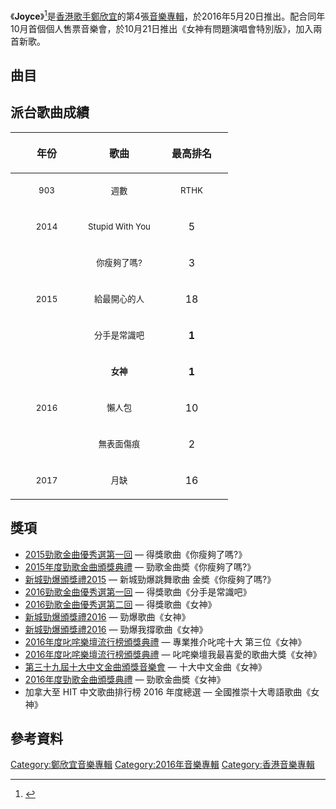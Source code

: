 {{Album infobox | <!-- See Wikipedia:WikiProject_Albums -->
| Name        = Joyce
| Type        = [[專輯|專輯]]
| Artist      = [[鄭欣宜|鄭欣宜]]
| Cover       = 鄭欣宜 Joyce CD.jpg
| Released    = 2016年5月20日<br>2016年10月21日（特別版）
| Recorded    = 2014年－2016年
| Genre       = 粵語、英語
| Length      = 28:47
| Label       = [[星娛樂|星娛樂]]
| Last album  = [[The_Voice_of_Love|The Voice of Love]]<br>（2013年）
| This album  = '''Joyce'''<br>（2016年）
| Next album  = [[Joyce_To_The_World|Joyce To The World]]（2021年）
{{Extra album cover 2
| Upper caption = 其他封面
| Type          = 專輯
| Cover         = 鄭欣宜 Joyce 特別版.jpg
| Lower caption = 特別版專輯封面}}
}}

《'''Joyce'''》<ref>{{cite web|url=https://www.cdwarehouse.com.hk/goods.php?id=2743|title=鄭欣宜-JOYCE Joyce Cheng|website=CD Warehouse|access-date=2021-12-22|archive-date=2021-12-22|archive-url=https://web.archive.org/web/20211222021307/https://www.cdwarehouse.com.hk/goods.php?id=2743|dead-url=no}}</ref>是[[香港|香港]][[歌手|歌手]][[鄭欣宜|鄭欣宜]]的第4張[[音樂專輯|音樂專輯]]，於2016年5月20日推出。配合同年10月首個個人售票音樂會，於10月21日推出《女神有問題演唱會特別版》，加入兩首新歌。

==曲目==
{{tracklist
| total_length = 28:47

| title1 = 女神
| music1 = [[藍奕邦|藍奕邦]]
| lyrics1 = [[黃偉文|黃偉文]]
| arranger1 = [[何山_(音樂人)|何山]]、[[孔奕佳|孔奕佳]]
| producer1 = 何山、藍奕邦
| longnote1 = 
| length1 = 4:16

| title2 = 分手是常識吧
| music2 = [[Supper_Moment|Supper Moment]]
| lyrics2 = 黃偉文
| arranger2 = [[黃曉暉|Goro Wong]]、Supper Moment
| producer2 = Goro Wong
| note2 = featuring [[Supper_Moment|Supper Moment]]
| longnote2 = 
| length2 = 3:34

| title3 = 你瘦夠了嗎？
| music3 = [[陳奐仁|陳奐仁]]
| lyrics3 = 黃偉文
| arranger3 = 陳奐仁、[[Allan_Lau|Allan Lau]]
| producer3 = 陳奐仁
| longnote3 = 
| length3 = 3:04

| title4 = Stupid With You
| music4 = 陳奐仁
| lyrics4 = 陳奐仁、[[林若寧|林若寧]]
| arranger4 = 陳奐仁
| producer4 = 陳奐仁
| note4 = featuring [[陳奐仁|陳奐仁]]
| longnote4 = 
| length4 = 3:31

| title5 = 給最開心的人
| music5 = [[林一峰|林一峰]]
| lyrics5 = 林一峰
| arranger5 = [[嚴勵行|Johnny Yim]]
| producer5 = Johnny Yim
| note5 = 原唱：[[梁詠琪|梁詠琪]]
| length5 = 4:18

| title6 = 月缺
| music6 = [[李峻一|李峻一]]
| lyrics6 = 李峻一
| arranger6 = [[Rui_Filipe|Rui Filipe]]、[[謝國維|謝國維]]
| producer6 = 李峻一
| longnote6 = 
| length6 = 4:33

| title7 = 如同自己
| music7 = [[Jonnic_Lee_Thompsett|Jonnic Lee Thompsett]]
| lyrics7 = [[黃厚霖|黃厚霖]]
| arranger7 = Jonnic Lee Thompsett
| producer7 = [[鄒俊仁|Fergus Chow]]
| longnote7 = 
| length7 = 3:58

| title8 = A Never Ending Sea
| music8 = Jonnic Lee Thompsett
| lyrics8 = [[Jeff_Li|Jeff Li]]
| arranger8 = Jeff Li
| producer8 = [[Kay_Chan|Kay Chan]]
| note8 = 《如同自己》英文版
| length8 = 1:33
}}

{{Tracklist
| collapsed = yes
| headline = 第二版{{nobold|（Disc 2）}}

| title1 = 無表面傷痕
| music1 = [[黃思律|Larry Wong]]
| lyrics1 = [[陳詠謙|陳詠謙]]
| arranger1 = Larry Wong
| producer1 = [[舒文_(音樂人)|舒文]]
| length1 = 4:31

| title2 = 懶人包
| music2 = [[郭偉亮|Eric Kwok]]
| lyrics2 = 黃偉文
| arranger2 = [[羅尚正|Ted Lo]]
| producer2 = Eric Kwok
| length2 = 4:00
}}

== 派台歌曲成績 ==
{| class="wikitable"
!align="center" rowspan="2" | 年份
!align="center" rowspan="2" | 歌曲
!align="center" colspan="8" | 最高排名
|-
!width="100"|<small>903</small> !! width="100"|<small>週數</small> !! width="100"|<small>RTHK</small> !! width="100"|<small>週數</small> !! width="100"|<small>997</small> !! width="100"|<small>週數</small> !! width="100"|<small>TVB</small> !! width="100"|<small>週數</small>
|-
|align="center"| <small>2014</small> ||align="center"| <small>Stupid With You</small> ||align="center"| 5 ||align="center"| 5 ||align="center"| 3 ||align="center"| 7 ||align="center"| 3 ||align="center"| 3 ||align="center"| 2 ||align="center"| 3
|-
|align="center" rowspan="3"| <small>2015</small> ||align="center"| <small>你瘦夠了嗎?</small> ||align="center"| 3 ||align="center"| 6 ||align="center"| '''1''' ||align="center"| 8 ||align="center"| '''1''' ||align="center"| 8 ||align="center"| 2 ||align="center"| 4
|-
|align="center"| <small>給最開心的人</small> ||align="center"| 18 ||align="center"| 2 ||align="center"| 3 ||align="center"| 4 ||align="center"| 2 ||align="center"| 6 ||align="center"| - ||align="center"| -
|-
|align="center"| <small>分手是常識吧</small> ||align="center"| '''1''' ||align="center"| 9 ||align="center"| 11 ||align="center"| 3 ||align="center"| - ||align="center"| - ||align="center"| 5 ||align="center"| 4
|-
|align="center" rowspan="3"| <small>2016</small> ||align="center"| <small>'''女神'''</small> ||align="center"| '''1''' ||align="center"| 10 ||align="center"| '''1''' ||align="center"| 9 ||align="center"| '''1''' ||align="center"| 8 ||align="center"| '''1''' ||align="center"| 4
|-
|align="center"| <small>懶人包</small> ||align="center"| 10 ||align="center"| 3 ||align="center"| 5 ||align="center"| 5 ||align="center"| 3 ||align="center"| 7 ||align="center"| - ||align="center"| -
|-
|align="center"| <small>無表面傷痕</small> ||align="center"| 2 ||align="center"| 4 ||align="center"| '''1''' ||align="center"| 7 ||align="center"| 2 ||align="center"| 4 ||align="center"| - ||align="center"| -
|-
|align="center"| <small>2017</small> ||align="center"| <small>月缺</small> ||align="center"| 16 ||align="center"| 2 ||align="center"| 8 ||align="center"| 5 ||align="center"| '''1''' ||align="center"| 6 ||align="center"| - ||align="center"| -
|}

== 獎項 ==
*[[2015年勁歌金曲優秀選第一回得獎名單|2015勁歌金曲優秀選第一回]] — 得獎歌曲《你瘦夠了嗎?》
*[[2015年度勁歌金曲得獎名單|2015年度勁歌金曲頒獎典禮]] — 勁歌金曲奬《你瘦夠了嗎?》
*[[2015年度新城勁爆頒獎禮得獎名單|新城勁爆頒獎禮2015]] — 新城勁爆跳舞歌曲 金奬《你瘦夠了嗎?》
*[[2016年勁歌金曲優秀選第一回得獎名單|2016勁歌金曲優秀選第一回]] — 得獎歌曲《分手是常識吧》
*[[2016年勁歌金曲優秀選第二回得獎名單|2016勁歌金曲優秀選第二回]] — 得獎歌曲《女神》
*[[2016年度新城勁爆頒獎禮得獎名單|新城勁爆頒獎禮2016]] — 勁爆歌曲《女神》
*[[2016年度新城勁爆頒獎禮得獎名單|新城勁爆頒獎禮2016]] — 勁爆我撐歌曲《女神》
*[[2016年度叱咤樂壇流行榜頒獎典禮得獎名單|2016年度叱咤樂壇流行榜頒獎典禮]] — 專業推介叱咤十大 第三位《女神》
*[[2016年度叱咤樂壇流行榜頒獎典禮得獎名單|2016年度叱咤樂壇流行榜頒獎典禮]] — 叱咤樂壇我最喜愛的歌曲大獎《女神》
*[[第三十九屆十大中文金曲得獎名單|第三十九屆十大中文金曲頒獎音樂會]] — 十大中文金曲《女神》
*[[2016年度勁歌金曲得獎名單|2016年度勁歌金曲頒獎典禮]] — 勁歌金曲奬《女神》
*加拿大至 HIT 中文歌曲排行榜 2016 年度總選 — 全國推崇十大粵語歌曲《女神》

== 參考資料 ==
{{reflist}}

[[Category:鄭欣宜音樂專輯|Category:鄭欣宜音樂專輯]]
[[Category:2016年音樂專輯|Category:2016年音樂專輯]]
[[Category:香港音樂專輯|Category:香港音樂專輯]]